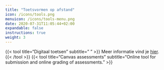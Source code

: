 ```yaml
---
title: "Toetsvormen op afstand"
icon: /icons/tools.png
menuicon: /icons/tools-menu.png
date: 2020-07-31T11:05:44+02:00
expandable: false
instructions: true
weight: 3
---
```


{{< tool title="Digitaal toetsen" subtitle=" " >}}
Meer informatie vind je <a href="https://werkgroep-toetsen-op-afstand.github.io/remote-assessment-aid/methods/digital_assessment/" target="_blank">hier</a>.
{{< /tool >}}
 {{< tool title="Canvas assessments" subtitle="Online tool for submission and online grading of assessments." >}}